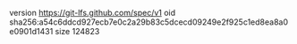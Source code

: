 version https://git-lfs.github.com/spec/v1
oid sha256:a54c6ddcd927ecb7e0c2a29b83c5dcecd09249e2f925c1ed8ea8a0e0901d1431
size 124823
